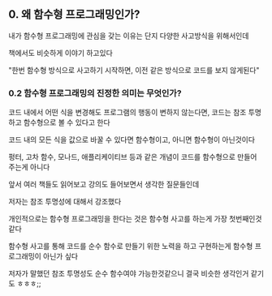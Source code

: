 ## 0. 왜 함수형 프로그래밍인가?


내가 함수형 프로그래밍에 관심을 갖는 이유는 단지 다양한 사고방식을 위해서인데

책에서도 비슷하게 이야기 하고있다


"한번 함수형 방식으로 사고하기 시작하면, 이전 같은 방식으로 코드를 보지 않게된다"




### 0.2 함수형 프로그래밍의 진정한 의미는 무엇인가?

코드 내에서 어떤 식을 변경해도 프로그램의 행동이 변하지 않는다면, 코드는 참조 투명하고 함수형으로 볼 수 있다고 한다

코드 내의 모든 식을 값으로 바꿀 수 있다면 함수형이고, 아니면 함수형이 아닌것이다

펑터, 고차 함수, 모나드, 애플리케이티브 등과 같은 개념이 코드를 함수형으로 만들어 주는게 아니다

앞서 여러 책들도 읽어보고 강의도 들어보면서 생각한 질문들인데

저자는 참조 투명성에 대해서 강조했다 

개인적으로는 함수형 프로그래밍을 한다는 것은 함수형 사고를 하는게 가장 첫번째인것 같다

함수형 사고를 통해 코드를 순수 함수로 만들기 위한 노력을 하고 구현하는게 함수형 프로그래밍이 아닌가 싶다

저자가 말했던 참조 투명성도 순수 함수여야 가능한것같으니 결국 비슷한 생각인거 같기도 ㅎㅎㅎ;;




